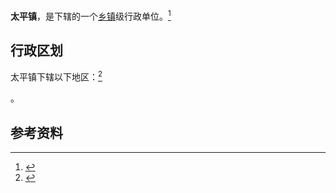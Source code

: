 {{中国乡级行政区|62/10/27/106/000}}

'''太平镇'''，是{{PRC admin/fullname|62/10/27/106/000|3}}下辖的一个[[乡镇|乡镇]]级行政单位。<ref>{{PRC admin/ref sgc|{{PRC admin/parent|62/10/27/106/000}}}}</ref>

== 行政区划 ==

太平镇下辖以下地区：<ref>{{PRC admin/ref sgc|62/10/27/106/000}}</ref>

{{PRC admin/children|62/10/27/106/000}}。

== 参考资料 ==

{{reflist}}

{{行政区划小作品}}
{{PRC admin/navcat|62/10/27/106/000}}
